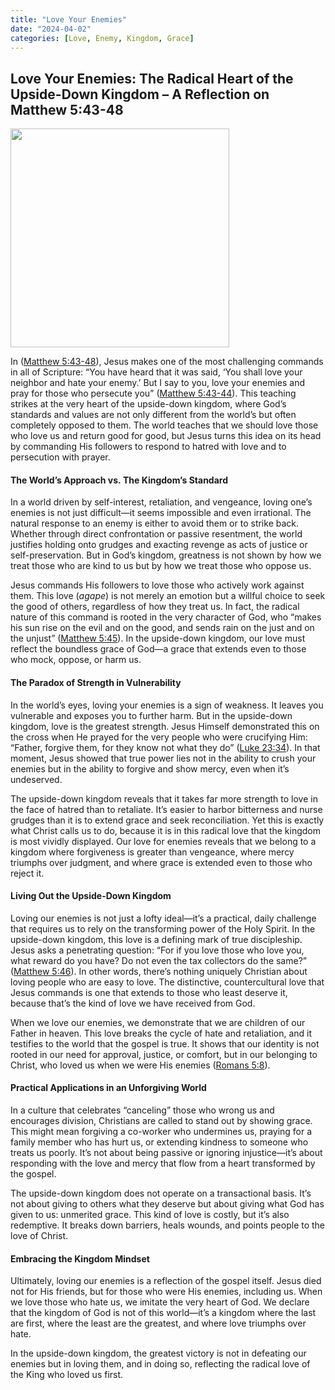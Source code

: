 ```yaml
---
title: "Love Your Enemies"
date: "2024-04-02"
categories: [Love, Enemy, Kingdom, Grace]
---
```


## Love Your Enemies: The Radical Heart of the Upside-Down Kingdom – A Reflection on Matthew 5:43-48

![](loveandforgive.jpeg){fig-align="center" width="350"}

In ([Matthew 5:43-48](https://www.bible.com/bible/59/mat.5.43-48){target="_blank"}), Jesus makes one of the most challenging commands in all of Scripture: “You have heard that it was said, ‘You shall love your neighbor and hate your enemy.’ But I say to you, love your enemies and pray for those who persecute you” ([Matthew 5:43-44](https://www.bible.com/bible/59/mat.5.43-44){target="_blank"}). This teaching strikes at the very heart of the upside-down kingdom, where God’s standards and values are not only different from the world’s but often completely opposed to them. The world teaches that we should love those who love us and return good for good, but Jesus turns this idea on its head by commanding His followers to respond to hatred with love and to persecution with prayer.

#### The World’s Approach vs. The Kingdom’s Standard

In a world driven by self-interest, retaliation, and vengeance, loving one’s enemies is not just difficult—it seems impossible and even irrational. The natural response to an enemy is either to avoid them or to strike back. Whether through direct confrontation or passive resentment, the world justifies holding onto grudges and exacting revenge as acts of justice or self-preservation. But in God’s kingdom, greatness is not shown by how we treat those who are kind to us but by how we treat those who oppose us.

Jesus commands His followers to love those who actively work against them. This love (*agape*) is not merely an emotion but a willful choice to seek the good of others, regardless of how they treat us. In fact, the radical nature of this command is rooted in the very character of God, who “makes his sun rise on the evil and on the good, and sends rain on the just and on the unjust” ([Matthew 5:45](https://www.bible.com/bible/59/mat.5.45){target="_blank"}). In the upside-down kingdom, our love must reflect the boundless grace of God—a grace that extends even to those who mock, oppose, or harm us.

#### The Paradox of Strength in Vulnerability

In the world’s eyes, loving your enemies is a sign of weakness. It leaves you vulnerable and exposes you to further harm. But in the upside-down kingdom, love is the greatest strength. Jesus Himself demonstrated this on the cross when He prayed for the very people who were crucifying Him: “Father, forgive them, for they know not what they do” ([Luke 23:34](https://www.bible.com/bible/59/luk.23.34){target="_blank"}). In that moment, Jesus showed that true power lies not in the ability to crush your enemies but in the ability to forgive and show mercy, even when it’s undeserved.

The upside-down kingdom reveals that it takes far more strength to love in the face of hatred than to retaliate. It’s easier to harbor bitterness and nurse grudges than it is to extend grace and seek reconciliation. Yet this is exactly what Christ calls us to do, because it is in this radical love that the kingdom is most vividly displayed. Our love for enemies reveals that we belong to a kingdom where forgiveness is greater than vengeance, where mercy triumphs over judgment, and where grace is extended even to those who reject it.

#### Living Out the Upside-Down Kingdom

Loving our enemies is not just a lofty ideal—it’s a practical, daily challenge that requires us to rely on the transforming power of the Holy Spirit. In the upside-down kingdom, this love is a defining mark of true discipleship. Jesus asks a penetrating question: “For if you love those who love you, what reward do you have? Do not even the tax collectors do the same?” ([Matthew 5:46](https://www.bible.com/bible/59/mat.5.46){target="_blank"}). In other words, there’s nothing uniquely Christian about loving people who are easy to love. The distinctive, countercultural love that Jesus commands is one that extends to those who least deserve it, because that’s the kind of love we have received from God.

When we love our enemies, we demonstrate that we are children of our Father in heaven. This love breaks the cycle of hate and retaliation, and it testifies to the world that the gospel is true. It shows that our identity is not rooted in our need for approval, justice, or comfort, but in our belonging to Christ, who loved us when we were His enemies ([Romans 5:8](https://www.bible.com/bible/59/rom.5.8){target="_blank"}).

#### Practical Applications in an Unforgiving World

In a culture that celebrates “canceling” those who wrong us and encourages division, Christians are called to stand out by showing grace. This might mean forgiving a co-worker who undermines us, praying for a family member who has hurt us, or extending kindness to someone who treats us poorly. It’s not about being passive or ignoring injustice—it’s about responding with the love and mercy that flow from a heart transformed by the gospel.

The upside-down kingdom does not operate on a transactional basis. It’s not about giving to others what they deserve but about giving what God has given to us: unmerited grace. This kind of love is costly, but it’s also redemptive. It breaks down barriers, heals wounds, and points people to the love of Christ.

#### Embracing the Kingdom Mindset

Ultimately, loving our enemies is a reflection of the gospel itself. Jesus died not for His friends, but for those who were His enemies, including us. When we love those who hate us, we imitate the very heart of God. We declare that the kingdom of God is not of this world—it’s a kingdom where the last are first, where the least are the greatest, and where love triumphs over hate.

In the upside-down kingdom, the greatest victory is not in defeating our enemies but in loving them, and in doing so, reflecting the radical love of the King who loved us first.
